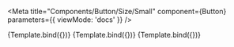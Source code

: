 

<Meta
  title="Components/Button/Size/Small"
  component={Button}
  parameters={{
    viewMode: 'docs'
  }}
/>


<Canvas>
  <Story
    name="Small Text"
    args={{
      children: 'Small Text',
      size: 'small'
    }}
  >
    {Template.bind({})}
  </Story>
  <Story
    name="Small Contained"
    args={{
      children: 'Small Contained',
      variant: 'contained',
      size: 'small'
    }}
  >
    {Template.bind({})}
  </Story>
  <Story
    name="Small Outlined"
    args={{
      children: 'Small Outlined',
      variant: 'outlined',
      size: 'small'
    }}
  >
    {Template.bind({})}
  </Story>
</Canvas>
